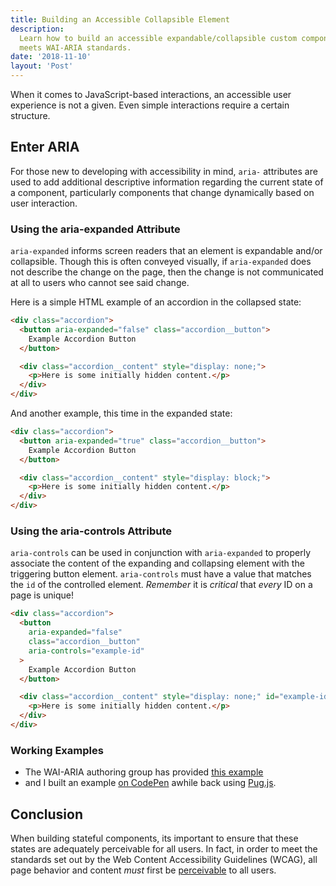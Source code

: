 ```yaml
---
title: Building an Accessible Collapsible Element
description:
  Learn how to build an accessible expandable/collapsible custom component that
  meets WAI-ARIA standards.
date: '2018-11-10'
layout: 'Post'
---
```


When it comes to JavaScript-based interactions, an accessible user experience is
not a given. Even simple interactions require a certain structure.

## Enter ARIA

For those new to developing with accessibility in mind, `aria-` attributes are
used to add additional descriptive information regarding the current state of a
component, particularly components that change dynamically based on user
interaction.

### Using the aria-expanded Attribute

`aria-expanded` informs screen readers that an element is expandable and/or
collapsible. Though this is often conveyed visually, if `aria-expanded` does not
describe the change on the page, then the change is not communicated at all to
users who cannot see said change.

Here is a simple HTML example of an accordion in the collapsed state:

```html
<div class="accordion">
  <button aria-expanded="false" class="accordion__button">
    Example Accordion Button
  </button>

  <div class="accordion__content" style="display: none;">
    <p>Here is some initially hidden content.</p>
  </div>
</div>
```

And another example, this time in the expanded state:

```html
<div class="accordion">
  <button aria-expanded="true" class="accordion__button">
    Example Accordion Button
  </button>

  <div class="accordion__content" style="display: block;">
    <p>Here is some initially hidden content.</p>
  </div>
</div>
```

### Using the aria-controls Attribute

`aria-controls` can be used in conjunction with `aria-expanded` to properly
associate the content of the expanding and collapsing element with the
triggering button element. `aria-controls` must have a value that matches the
`id` of the controlled element. _Remember_ it is _critical_ that _every_ ID on a
page is unique!

```html
<div class="accordion">
  <button
    aria-expanded="false"
    class="accordion__button"
    aria-controls="example-id"
  >
    Example Accordion Button
  </button>

  <div class="accordion__content" style="display: none;" id="example-id">
    <p>Here is some initially hidden content.</p>
  </div>
</div>
```

### Working Examples

- The WAI-ARIA authoring group has provided
  [this example](https://www.w3.org/TR/wai-aria-practices/examples/disclosure/disclosure-img-long-description.html)
- and I built an example [on CodePen](https://codepen.io/nicklemmon/pen/wJXadm)
  awhile back using [Pug.js](https://pugjs.org/).

## Conclusion

When building stateful components, its important to ensure that these states are
adequately perceivable for all users. In fact, in order to meet the standards
set out by the Web Content Accessibility Guidelines (WCAG), all page behavior
and content _must_ first be
[perceivable](https://www.w3.org/TR/WCAG21/#perceivable) to all users.
